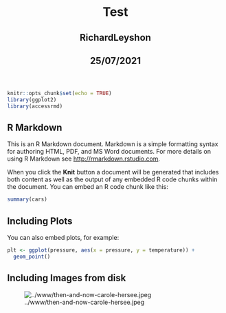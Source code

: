 <html lang="en">
  <header>
    <title>Test</title>
    <h1 id="title toc-ignore">Test</h1>
    <h2 class="header_h2s">RichardLeyshon</h2>
    <h2 class="header_h2s">25/07/2021</h2>
  </header>
  <body>
```r
knitr::opts_chunk$set(echo = TRUE)
library(ggplot2)
library(accessrmd)
```

## R Markdown

This is an R Markdown document. Markdown is a simple formatting syntax for authoring HTML, PDF, and MS Word documents. For more details on using R Markdown see <http://rmarkdown.rstudio.com>.

When you click the **Knit** button a document will be generated that includes both content as well as the output of any embedded R code chunks within the document. You can embed an R code chunk like this:

```r
summary(cars)
```

## Including Plots

You can also embed plots, for example:

```r
plt <- ggplot(pressure, aes(x = pressure, y = temperature)) +
  geom_point()

```

## Including Images from disk

![../www/then-and-now-carole-hersee.jpeg](../www/then-and-now-carole-hersee.jpeg)
  </body>
</html>



